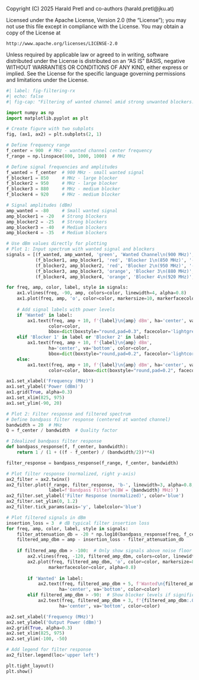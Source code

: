 ::: {.content-hidden}
Copyright (C) 2025 Harald Pretl and co-authors (harald.pretl@jku.at)

Licensed under the Apache License, Version 2.0 (the "License");
you may not use this file except in compliance with the License.
You may obtain a copy of the License at

    http://www.apache.org/licenses/LICENSE-2.0

Unless required by applicable law or agreed to in writing, software
distributed under the License is distributed on an "AS IS" BASIS,
negative WITHOUT WARRANTIES OR CONDITIONS OF ANY KIND, either express or implied.
See the License for the specific language governing permissions and
limitations under the License.
:::

```python
#| label: fig-filtering-rx
#| echo: false 
#| fig-cap: "Filtering of wanted channel amid strong unwanted blockers. Exemplary shown in an RX scenario around 900 MHz. The strong blockers (top figure) are attenuated by an RF bandpass filter (bottom figure) with a bandwidth of 20 MHz, achieving more than 40 dB rejection of the blockers while only slightly attenuating the wanted signal."

import numpy as np
import matplotlib.pyplot as plt

# Create figure with two subplots
fig, (ax1, ax2) = plt.subplots(2, 1)

# Define frequency range
f_center = 900  # MHz - wanted channel center frequency
f_range = np.linspace(800, 1000, 1000)  # MHz

# Define signal frequencies and amplitudes
f_wanted = f_center  # 900 MHz - small wanted signal
f_blocker1 = 850     # MHz - large blocker
f_blocker2 = 950     # MHz - large blocker 
f_blocker3 = 880     # MHz - medium blocker
f_blocker4 = 920     # MHz - medium blocker

# Signal amplitudes (dBm)
amp_wanted = -80     # Small wanted signal
amp_blocker1 = -20   # Strong blockers
amp_blocker2 = -25   # Strong blockers
amp_blocker3 = -40   # Medium blockers  
amp_blocker4 = -35   # Medium blockers

# Use dBm values directly for plotting
# Plot 1: Input spectrum with wanted signal and blockers
signals = [(f_wanted, amp_wanted, 'green', 'Wanted Channel\n(900 MHz)', '-'),
           (f_blocker1, amp_blocker1, 'red', 'Blocker 1\n(850 MHz)', '-'),
           (f_blocker2, amp_blocker2, 'red', 'Blocker 2\n(950 MHz)', '-'),
           (f_blocker3, amp_blocker3, 'orange', 'Blocker 3\n(880 MHz)', '-'),
           (f_blocker4, amp_blocker4, 'orange', 'Blocker 4\n(920 MHz)', '-')]

for freq, amp, color, label, style in signals:
    ax1.vlines(freq, -90, amp, colors=color, linewidth=4, alpha=0.8)
    ax1.plot(freq, amp, 'o', color=color, markersize=10, markerfacecolor=color, alpha=0.8)
    
    # Add signal labels with power levels
    if 'Wanted' in label:
        ax1.text(freq, amp + 10, f'{label}\n{amp} dBm', ha='center', va='bottom', 
                color=color,
                bbox=dict(boxstyle="round,pad=0.3", facecolor='lightgreen', alpha=0.7))
    elif 'Blocker 1' in label or 'Blocker 2' in label:
        ax1.text(freq, amp + 10, f'{label}\n{amp} dBm', 
                ha='center', va='bottom', color=color,
                bbox=dict(boxstyle="round,pad=0.2", facecolor='lightcoral', alpha=0.7))
    else:
        ax1.text(freq, amp + 10, f'{label}\n{amp} dBm', ha='center', va='bottom', 
                color=color, bbox=dict(boxstyle="round,pad=0.2", facecolor='moccasin', alpha=0.7))

ax1.set_xlabel('Frequency (MHz)')
ax1.set_ylabel('Power (dBm)')
ax1.grid(True, alpha=0.3)
ax1.set_xlim(825, 975)
ax1.set_ylim(-90, 20)

# Plot 2: Filter response and filtered spectrum
# Define bandpass filter response (centered at wanted channel)
bandwidth = 20  # MHz
Q = f_center / bandwidth  # Quality factor

# Idealized bandpass filter response
def bandpass_response(f, f_center, bandwidth):
    return 1 / (1 + ((f - f_center) / (bandwidth/2))**4)

filter_response = bandpass_response(f_range, f_center, bandwidth)

# Plot filter response (normalized, right y-axis)
ax2_filter = ax2.twinx()
ax2_filter.plot(f_range, filter_response, 'b-', linewidth=3, alpha=0.8, 
                label=f'Bandpass Filter\n(BW = {bandwidth} MHz)')
ax2_filter.set_ylabel('Filter Response (normalized)', color='blue')
ax2_filter.set_ylim(0, 1.2)
ax2_filter.tick_params(axis='y', labelcolor='blue')

# Plot filtered signals in dBm
insertion_loss = 3  # dB typical filter insertion loss
for freq, amp, color, label, style in signals:
    filter_attenuation_db = -20 * np.log10(bandpass_response(freq, f_center, bandwidth) + 1e-6)
    filtered_amp_dbm = amp - insertion_loss - filter_attenuation_db
    
    if filtered_amp_dbm > -100:  # Only show signals above noise floor
        ax2.vlines(freq, -120, filtered_amp_dbm, colors=color, linewidth=3, alpha=0.8)
        ax2.plot(freq, filtered_amp_dbm, 'o', color=color, markersize=8, 
                markerfacecolor=color, alpha=0.8)
        
        if 'Wanted' in label:
            ax2.text(freq, filtered_amp_dbm + 5, f'Wanted\n{filtered_amp_dbm:.0f} dBm', 
                    ha='center', va='bottom', color=color)
        elif filtered_amp_dbm > -90:  # Show blocker levels if significant
            ax2.text(freq, filtered_amp_dbm + 3, f'{filtered_amp_dbm:.0f} dBm', 
                    ha='center', va='bottom', color=color)

ax2.set_xlabel('Frequency (MHz)')
ax2.set_ylabel('Output Power (dBm)')
ax2.grid(True, alpha=0.3)
ax2.set_xlim(825, 975)
ax2.set_ylim(-100, -50)

# Add legend for filter response
ax2_filter.legend(loc='upper left')

plt.tight_layout()
plt.show()
```
